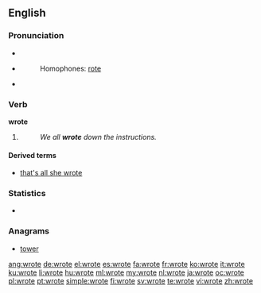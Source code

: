 ==English==

===Pronunciation===
* {{IPA|/ɻɔʊt/}}
* {{audio|en-us-wrote.ogg|Audio (US)}}
*: Homophones: [[rote]]
* {{rhymes|əʊt}}

===Verb===
'''wrote'''

# {{simple past of|write}}
#: ''We all '''wrote''' down the instructions.''

====Derived terms====
* [[that's all she wrote]]

===Statistics===
* {{rank|faith|gentleman|persons|609|wrote|chief|company|sweet}}

===Anagrams===
* [[tower#English|tower]]

[[ang:wrote]]
[[de:wrote]]
[[el:wrote]]
[[es:wrote]]
[[fa:wrote]]
[[fr:wrote]]
[[ko:wrote]]
[[it:wrote]]
[[ku:wrote]]
[[li:wrote]]
[[hu:wrote]]
[[ml:wrote]]
[[my:wrote]]
[[nl:wrote]]
[[ja:wrote]]
[[oc:wrote]]
[[pl:wrote]]
[[pt:wrote]]
[[simple:wrote]]
[[fi:wrote]]
[[sv:wrote]]
[[te:wrote]]
[[vi:wrote]]
[[zh:wrote]]